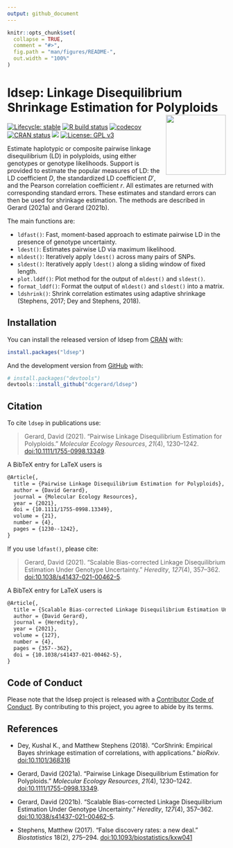 ```yaml
---
output: github_document
---
```


<!-- README.md is generated from README.Rmd. Please edit that file -->

```r
knitr::opts_chunk$set(
  collapse = TRUE,
  comment = "#>",
  fig.path = "man/figures/README-",
  out.width = "100%"
)
```

# ldsep: Linkage Disequilibrium Shrinkage Estimation for Polyploids <a href='https://dcgerard.github.io/ldsep/'><img src='man/figures/logo.png' align="right" height="138" /></a>

<!-- badges: start -->
[![Lifecycle: stable](https://img.shields.io/badge/lifecycle-stable-brightgreen.svg)](https://lifecycle.r-lib.org/articles/stages.html)
[![R build status](https://github.com/dcgerard/ldsep/workflows/R-CMD-check/badge.svg)](https://github.com/dcgerard/ldsep/actions)
[![codecov](https://codecov.io/gh/dcgerard/ldsep/branch/master/graph/badge.svg?token=J3ZRB8PAHY)](https://codecov.io/gh/dcgerard/ldsep)
[![CRAN status](https://www.r-pkg.org/badges/version/ldsep)](https://CRAN.R-project.org/package=ldsep)
[![](http://cranlogs.r-pkg.org/badges/grand-total/ldsep)](https://cran.r-project.org/package=ldsep)
[![License: GPL v3](https://img.shields.io/badge/License-GPL%20v3-blue.svg)](https://www.gnu.org/licenses/gpl-3.0)
<!-- badges: end -->

Estimate haplotypic or composite pairwise linkage disequilibrium (LD) in polyploids, using either genotypes or genotype likelihoods. Support is provided to estimate the popular measures of LD: the LD coefficient $D$, the standardized LD coefficient $D'$, and the Pearson correlation coefficient $r$. All estimates are returned with corresponding standard errors. These estimates and standard errors can then be used for shrinkage estimation. The methods are described in Gerard (2021a) and Gerard (2021b).

The main functions are:

- `ldfast()`: Fast, moment-based approach to estimate pairwise LD
  in the presence of genotype uncertainty.
- `ldest()`: Estimates pairwise LD via maximum likelihood.
- `mldest()`: Iteratively apply `ldest()` across many pairs of SNPs.
- `sldest()`: Iteratively apply `ldest()` along a sliding window of fixed length.
- `plot.lddf()`: Plot method for the output of `mldest()` and `sldest()`.
- `format_lddf()`: Format the output of `mldest()` and `sldest()` into a matrix.
- `ldshrink()`: Shrink correlation estimates using adaptive shrinkage (Stephens, 2017; Dey and Stephens, 2018).

## Installation

You can install the released version of ldsep from [CRAN](https://cran.r-project.org/package=ldsep) with:

``` r
install.packages("ldsep")
```

And the development version from [GitHub](https://github.com/dcgerard/ldsep) with:

``` r
# install.packages("devtools")
devtools::install_github("dcgerard/ldsep")
```

## Citation

To cite `ldsep` in publications use:

> Gerard, David (2021). "Pairwise Linkage Disequilibrium Estimation for Polyploids." _Molecular Ecology Resources_, *21*(4), 1230--1242. [doi:10.1111/1755-0998.13349](https://doi.org/10.1111/1755-0998.13349).

A BibTeX entry for LaTeX users is

``` tex
@Article{,
  title = {Pairwise Linkage Disequilibrium Estimation for Polyploids},
  author = {David Gerard},
  journal = {Molecular Ecology Resources},
  year = {2021},
  doi = {10.1111/1755-0998.13349},
  volume = {21},
  number = {4},
  pages = {1230--1242},
}
```

If you use `ldfast()`, please cite:

> Gerard, David (2021). "Scalable Bias-corrected Linkage Disequilibrium Estimation Under Genotype Uncertainty." _Heredity_, *127*(4), 357--362. [doi:10.1038/s41437-021-00462-5](https://doi.org/10.1038/s41437-021-00462-5).

A BibTeX entry for LaTeX users is

``` tex
@Article{,
  title = {Scalable Bias-corrected Linkage Disequilibrium Estimation Under Genotype Uncertainty},
  author = {David Gerard},
  journal = {Heredity},
  year = {2021},
  volume = {127},
  number = {4},
  pages = {357--362},
  doi = {10.1038/s41437-021-00462-5},
}
```

## Code of Conduct

Please note that the ldsep project is released with a [Contributor Code of Conduct](https://contributor-covenant.org/version/2/0/CODE_OF_CONDUCT.html). By contributing to this project, you agree to abide by its terms.

## References

- Dey, Kushal K., and Matthew Stephens (2018). "CorShrink: Empirical Bayes shrinkage estimation of correlations, with applications." _bioRxiv_. [doi:10.1101/368316](https://doi.org/10.1101/368316)

- Gerard, David (2021a). "Pairwise Linkage Disequilibrium Estimation for Polyploids." _Molecular Ecology Resources_, *21*(4), 1230--1242. [doi:10.1111/1755-0998.13349](https://doi.org/10.1111/1755-0998.13349).

- Gerard, David (2021b). "Scalable Bias-corrected Linkage Disequilibrium Estimation Under Genotype Uncertainty." _Heredity_, *127*(4), 357--362. [doi:10.1038/s41437-021-00462-5](https://doi.org/10.1038/s41437-021-00462-5).

- Stephens, Matthew (2017). "False discovery rates: a new deal." _Biostatistics_ 18(2), 275--294. [doi:10.1093/biostatistics/kxw041](https://doi.org/10.1093/biostatistics/kxw041)
